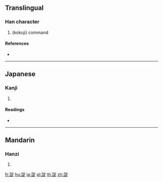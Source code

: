 {{character info/new}}
==Translingual==

===Han character===
{{Han char|rn=149|rad=言|as=08|sn=15|four=|canj=YRJMO}}

# (kokuji) command

====References====
* {{Han ref|kx=1169.151|dkj=35682|dj=1635.040|hdz=63992.100|uh=8ADA|ud=35546}}

----

==Japanese==

===Kanji===
{{ja-kanji|grade=|rs=言08}}

# {{defn|lang=ja|sort=言08}}

====Readings====
* {{ja-readings|on=[[じょう]] (jō)|kun=|nanori=}}

----

==Mandarin==

===Hanzi===
{{cmn-hanzi|pin=[[pián]] ([[pian2]])|wg=p'ien<sup>2</sup>}}

# {{defn|lang=cmn|sort=言08}}

[[fr:諚]]
[[hu:諚]]
[[ja:諚]]
[[pl:諚]]
[[th:諚]]
[[zh:諚]]